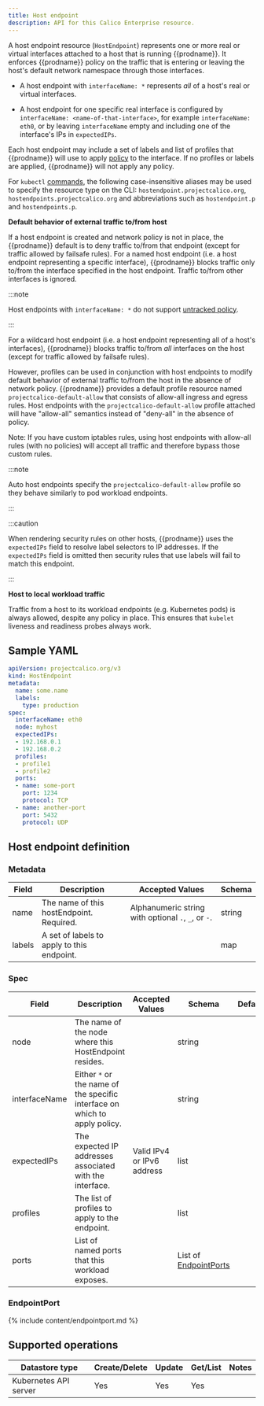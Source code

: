 ```yaml
---
title: Host endpoint
description: API for this Calico Enterprise resource.
---
```


A host endpoint resource (`HostEndpoint`) represents one or more real or virtual interfaces
attached to a host that is running {{prodname}}.  It enforces {{prodname}} policy on
the traffic that is entering or leaving the host's default network namespace through those
interfaces.

-  A host endpoint with `interfaceName: *` represents _all_ of a host's real or virtual
   interfaces.

-  A host endpoint for one specific real interface is configured by `interfaceName: <name-of-that-interface>`,
   for example `interfaceName: eth0`, or by leaving `interfaceName`
   empty and including one of the interface's IPs in `expectedIPs`.

Each host endpoint may include a set of labels and list of profiles that {{prodname}}
will use to apply
[policy](networkpolicy.mdx)
to the interface.  If no profiles or labels are applied, {{prodname}} will not apply
any policy.

For `kubectl` [commands](https://kubernetes.io/docs/reference/kubectl/overview/), the following case-insensitive aliases
may be used to specify the resource type on the CLI:
`hostendpoint.projectcalico.org`, `hostendpoints.projectcalico.org` and abbreviations such as
`hostendpoint.p` and `hostendpoints.p`.

**Default behavior of external traffic to/from host**

If a host endpoint is created and network policy is not in place, the {{prodname}} default is to deny traffic to/from that endpoint (except for traffic allowed by failsafe rules).
For a named host endpoint (i.e. a host endpoint representing a specific interface), {{prodname}} blocks traffic only to/from the interface specified in the host endpoint. Traffic to/from other interfaces is ignored.

:::note

Host endpoints with `interfaceName: *` do not support [untracked policy](../../security/extreme-traffic/high-connection-workloads.mdx).

:::

For a wildcard host endpoint (i.e. a host endpoint representing all of a host's interfaces), {{prodname}} blocks traffic to/from _all_ interfaces on the host (except for traffic allowed by failsafe rules).

However, profiles can be used in conjunction with host endpoints to modify default behavior of external traffic to/from the host in the absence of network policy.
{{prodname}} provides a default profile resource named `projectcalico-default-allow` that consists of allow-all ingress and egress rules.
Host endpoints with the `projectcalico-default-allow` profile attached will have "allow-all" semantics instead of "deny-all" in the absence of policy.

Note: If you have custom iptables rules, using host endpoints with allow-all rules (with no policies) will accept all traffic and therefore bypass those custom rules.

:::note

Auto host endpoints specify the `projectcalico-default-allow` profile so they behave similarly to pod workload endpoints.

:::

:::caution

When rendering security rules on other hosts, {{prodname}} uses the
`expectedIPs` field to resolve label selectors to IP addresses. If the `expectedIPs` field
is omitted then security rules that use labels will fail to match this endpoint.

:::

**Host to local workload traffic**

Traffic from a host to its workload endpoints (e.g. Kubernetes pods) is always allowed, despite any policy in place. This ensures that `kubelet` liveness and readiness probes always work.

## Sample YAML

```yaml
apiVersion: projectcalico.org/v3
kind: HostEndpoint
metadata:
  name: some.name
  labels:
    type: production
spec:
  interfaceName: eth0
  node: myhost
  expectedIPs:
  - 192.168.0.1
  - 192.168.0.2
  profiles:
  - profile1
  - profile2
  ports:
  - name: some-port
    port: 1234
    protocol: TCP
  - name: another-port
    port: 5432
    protocol: UDP
```

## Host endpoint definition

### Metadata

| Field   | Description                                | Accepted Values                                     | Schema |
|---------|--------------------------------------------|-----------------------------------------------------|--------|
| name    | The name of this hostEndpoint. Required.   | Alphanumeric string with optional `.`, `_`, or `-`. | string |
| labels  | A set of labels to apply to this endpoint. |                                                     | map    |

### Spec

| Field         | Description                                              | Accepted Values             | Schema                                 | Default |
|---------------|----------------------------------------------------------|-----------------------------|----------------------------------------|---------|
| node          | The name of the node where this HostEndpoint resides.    |                             | string                                 |
| interfaceName | Either `*` or the name of the specific interface on which to apply policy. |           | string                                 |
| expectedIPs   | The expected IP addresses associated with the interface. | Valid IPv4 or IPv6 address  | list                                   |
| profiles      | The list of profiles to apply to the endpoint.           |                             | list                                   |
| ports         | List of named ports that this workload exposes.          |                             | List of [EndpointPorts](#endpointport) |

### EndpointPort

{% include content/endpointport.md %}

## Supported operations

| Datastore type        | Create/Delete | Update | Get/List | Notes
|-----------------------|---------------|--------|----------|------
| Kubernetes API server | Yes           | Yes    | Yes      |
